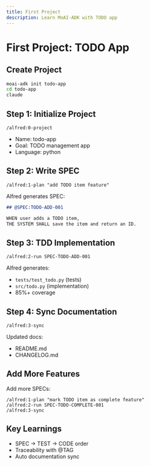 ```yaml
---
title: First Project
description: Learn MoAI-ADK with TODO app
---
```


# First Project: TODO App

## Create Project

```bash
moai-adk init todo-app
cd todo-app
claude
```

## Step 1: Initialize Project

```
/alfred:0-project
```

- Name: todo-app
- Goal: TODO management app
- Language: python

## Step 2: Write SPEC

```
/alfred:1-plan "add TODO item feature"
```

Alfred generates SPEC:

```markdown
## @SPEC:TODO-ADD-001

WHEN user adds a TODO item,
THE SYSTEM SHALL save the item and return an ID.
```

## Step 3: TDD Implementation

```
/alfred:2-run SPEC-TODO-ADD-001
```

Alfred generates:
- `tests/test_todo.py` (tests)
- `src/todo.py` (implementation)
- 85%+ coverage

## Step 4: Sync Documentation

```
/alfred:3-sync
```

Updated docs:
- README.md
- CHANGELOG.md

## Add More Features

Add more SPECs:
```
/alfred:1-plan "mark TODO item as complete feature"
/alfred:2-run SPEC-TODO-COMPLETE-001
/alfred:3-sync
```

## Key Learnings

- SPEC → TEST → CODE order
- Traceability with @TAG
- Auto documentation sync
